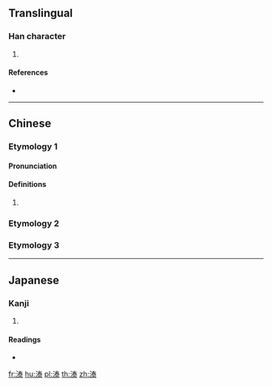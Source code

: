 {{character info/new}}
==Translingual==

===Han character===
{{Han char|rn=85|rad=水|as=10|sn=13|four=35132|canj=EQKE|ids=⿰氵泰}}

# {{defn|Han|sort=水10}}

====References====
* {{Han ref|kx=0639.270|dkj=17937|hdz=31692.020|uh=6E99|ud=28313|bh=DE5E|bd=56926}}

----

==Chinese==

===Etymology 1===
{{zh-forms}}

====Pronunciation====
{{zh-pron
|m=tài
|c=taai3
|cat=
}}

====Definitions====
{{zh-hanzi}}

# {{rfdef|zh}}

===Etymology 2===
{{zh-see|汰|v}}

===Etymology 3===
{{zh-see|漆|v}}

----

==Japanese==

===Kanji===
{{ja-kanji|grade=|rs=水10}}

# {{defn|lang=ja|sort=水10}}

====Readings====
* {{ja-readings|on=[[たい]] (tai)|kun=}}

[[fr:溙]]
[[hu:溙]]
[[pl:溙]]
[[th:溙]]
[[zh:溙]]